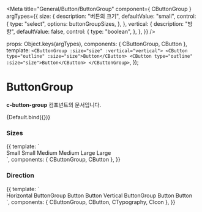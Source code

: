 
<Meta
  title="General/Button/ButtonGroup"
  component={ CButtonGroup }
  argTypes={{
    size: {
      description: "버튼의 크기",
      defaultValue: "small",
      control: {
        type: "select",
        options: buttonGroupSizes,
      },
    },
    vertical: {
      description: "방향",
      defaultValue: false,
      control: {
        type: "boolean",
      },
    },
  }}
/>

  props: Object.keys(argTypes),
  components: { CButtonGroup, CButton },
  template:
    `<CButtonGroup :size="size" :vertical="vertical">
      <CButton type="outline" :size="size">Button</CButton>
      <CButton type="outline" :size="size">Button</CButton>
    </CButtonGroup>`,
});

# ButtonGroup

**c-button-group** 컴포넌트의 문서입니다.

<Story name="Default" height="100px">
  {Default.bind({})}
</Story>

<ArgsTable story="Default" />

### Sizes
<Canvas>
    <Story name="Sizes" height="100px">
        {{
            template: `
                <div>
                    <CButtonGroup size="small">
                        <CButton type="outline" size="small">Small</CButton>
                        <CButton type="outline" size="small">Small</CButton>
                    </CButtonGroup>
                    <CButtonGroup size="medium" styCle="margin: 10px 0">
                        <CButton type="outline" size="medium">Medium</CButton>
                        <CButton type="outline" size="medium">Medium</CButton>
                    </CButtonGroup>
                    <CButtonGroup size="large">
                        <CButton type="outline" size="large">Large</CButton>
                        <CButton type="outline" size="large">Large</CButton>
                    </CButtonGroup>
                </div>
        `,
            components: { CButtonGroup, CButton },
        }}
    </Story>
</Canvas>

### Direction
<Canvas>
    <Story name="Direction" height="100px">
        {{
            template: `
                <div>
                    <CTypography color="gray800">Horizontal ButtonGroup</CTypography>
                    <CButtonGroup size="small" style="margin-bottom: 10px">
                        <CButton size="small" type="text" color="info">
                            <template v-slot:left-icon>
                                <CIcon name="IconPlusSmallLine" color="gray500" />
                            </template>
                            Button
                        </CButton>
                        <CButton size="small" type="text" color="info">
                            <template v-slot:left-icon>
                                <CIcon name="IconPlusSmallLine" color="gray500" />
                            </template>
                            Button
                        </CButton>
                    </CButtonGroup>
                    <CTypography color="gray800">Vertical ButtonGroup</CTypography>
                    <CButtonGroup size="small" vertical>
                        <CButton type="outline" size="small">Button</CButton>
                        <CButton type="outline" size="small">Button</CButton>
                    </CButtonGroup>
                </div>
        `,
            components: { CButtonGroup, CButton, CTypography, CIcon },
        }}
    </Story>
</Canvas>
